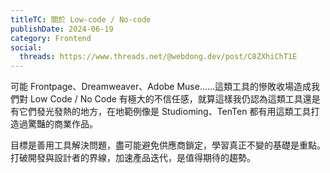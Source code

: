 ```yaml
---
titleTC: 關於 Low-code / No-code
publishDate: 2024-06-19
category: Frontend
social:
  threads: https://www.threads.net/@webdong.dev/post/C8ZXhiChT1E
---
```


可能 Frontpage、Dreamweaver、Adobe Muse……這類工具的慘敗收場造成我們對 Low Code / No Code 有極大的不信任感，就算這樣我仍認為這類工具還是有它們發光發熱的地方，在地範例像是 Studioming、TenTen 都有用這類工具打造過驚豔的商業作品。

目標是善用工具解決問題，盡可能避免供應商鎖定，學習真正不變的基礎是重點。打破開發與設計者的界線，加速產品迭代，是值得期待的趨勢。
